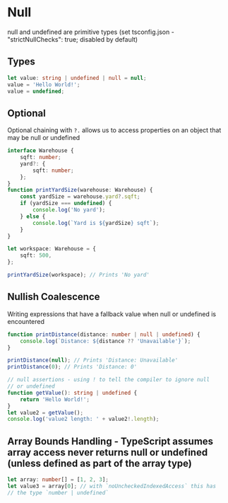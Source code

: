 # Null

null and undefined are primitive types (set tsconfig.json - "strictNullChecks": true; disabled by default)

## Types

```ts copy
let value: string | undefined | null = null;
value = 'Hello World!';
value = undefined;
```

## Optional

Optional chaining with `?.` allows us to access properties on an object that may be null or undefined

```ts copy
interface Warehouse {
	sqft: number;
	yard?: {
		sqft: number;
	};
}
function printYardSize(warehouse: Warehouse) {
	const yardSize = warehouse.yard?.sqft;
	if (yardSize === undefined) {
		console.log('No yard');
	} else {
		console.log(`Yard is ${yardSize} sqft`);
	}
}

let workspace: Warehouse = {
	sqft: 500,
};

printYardSize(workspace); // Prints 'No yard'
```

## Nullish Coalescence

Writing expressions that have a fallback value when null or undefined is encountered

```ts copy
function printDistance(distance: number | null | undefined) {
	console.log(`Distance: ${distance ?? 'Unavailable'}`);
}

printDistance(null); // Prints 'Distance: Unavailable'
printDistance(0); // Prints 'Distance: 0'

// null assertions - using ! to tell the compiler to ignore null
// or undefined
function getValue(): string | undefined {
	return 'Hello World!';
}
let value2 = getValue();
console.log('value2 length: ' + value2!.length);
```

## Array Bounds Handling - TypeScript assumes array access never returns null or undefined (unless defined as part of the array type)

```ts copy
let array: number[] = [1, 2, 3];
let value3 = array[0]; // with `noUncheckedIndexedAccess` this has
// the type `number | undefined`
```
